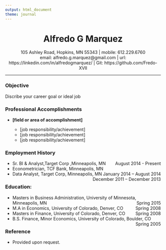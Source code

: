 ```yaml
---
output: html_document
theme: journal
---
```

<center> <h1>Alfredo G Marquez</h1> </center>
<center> 105 Ashley Road, Hopkins, MN 55343 | mobile: 612.229.6760 </center> 
<center> email: alfredo.g.marquez@gmail.com | url: https://linkedin.com/in/alfredogmarquez/ | Git: https://github.com/Fredo-XVII </center>

-----

### Objective

  Discribe your career goal or ideal job

### Professional Accomplishments
  - **[field or area of accomplishment]**
  
    - [job responsibility/achievement]
    - [job responsibility/achievement]
    - [job responsibility/achievement]

### Employment History
 - <span style="text-align:left;">Sr. BI & Analyst,Target Corp ,Minneapolis, MN
    <span style="float:right;">August 2014 - Present</span>  
 - <span style="text-align:left;">Econometrician, TCF Bank, Minneapolis, MN
    <span style="float:right;">January 2014 – August 2014</span>
 - <span style="text-align:left;">Data Analyst, Target Corp, Minneapolis, MN
    <span style="float:right;">December 2011 – December 2013</span>

    
### Education:
 - <span style="text-align:left;">Masters in Business Administration, University of Minnesota, Minneapolis, MN
    <span style="float:right;">Spring 2015</span>
 - <span style="text-align:left;">M.A in Economics, University of Colorado, Denver, CO
    <span style="float:right;">Spring 2008</span>
 - <span style="text-align:left;">Masters in Finance, University of Colorado, Denver, CO
    <span style="float:right;">Spring 2008</span>
 - <span style="text-align:left;">B.S. Finance, Minor Economics, University of Colorado, Boulder, CO
    <span style="float:right;">Spring 2005</span>


### Reference
  - Provided upon request.
  

